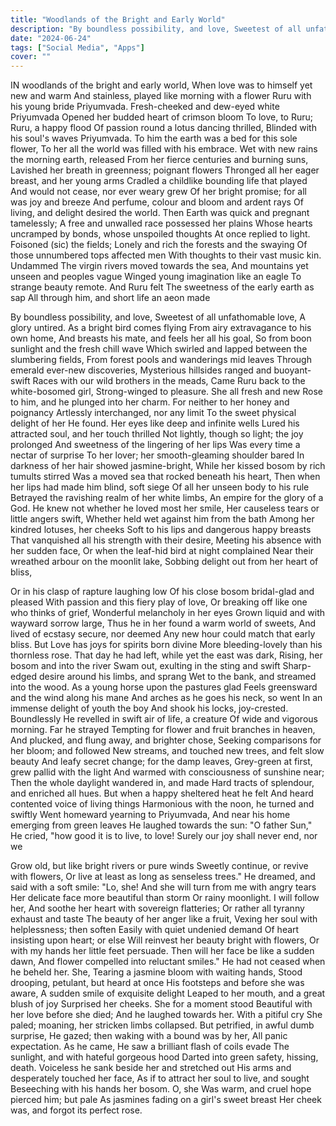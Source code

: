 ```yaml
---
title: "Woodlands of the Bright and Early World"
description: "By boundless possibility, and love, Sweetest of all unfathomable love, A glory untired. As a bright bird comes flying From airy extravagance to his own home, And breasts his mate, and feels her all his goal, So from boon sunlight and the fresh chill wave Which swirled and lapped between the slumbering fields, From forest pools and wanderings mid leaves Through emerald ever-new discoveries, Mysterious hillsides ranged and buoyant-swift Races with our wild brothers in the meads, Came Ruru back to the white-bosomed girl, Strong-winged to pleasure."
date: "2024-06-24"
tags: ["Social Media", "Apps"]
cover: ""
---
```


IN woodlands of the bright and early world, When love was to himself yet new and warm And stainless, played like morning with a flower Ruru with his young bride Priyumvada. Fresh-cheeked and dew-eyed white Priyumvada Opened her budded heart of crimson bloom To love, to Ruru; Ruru, a happy flood Of passion round a lotus dancing thrilled, Blinded with his soul's waves Priyumvada. To him the earth was a bed for this sole flower, To her all the world was filled with his embrace. Wet with new rains the morning earth, released From her fierce centuries and burning suns, Lavished her breath in greenness; poignant flowers Thronged all her eager breast, and her young arms Cradled a childlike bounding life that played And would not cease, nor ever weary grew Of her bright promise; for all was joy and breeze And perfume, colour and bloom and ardent rays Of living, and delight desired the world. Then Earth was quick and pregnant tamelessly; A free and unwalled race possessed her plains Whose hearts uncramped by bonds, whose unspoiled thoughts At once replied to light. Foisoned (sic) the fields; Lonely and rich the forests and the swaying Of those unnumbered tops affected men With thoughts to their vast music kin. Undammed The virgin rivers moved towards the sea, And mountains yet unseen and peoples vague Winged young imagination like an eagle To strange beauty remote. And Ruru felt The sweetness of the early earth as sap All through him, and short life an aeon made

By boundless possibility, and love, Sweetest of all unfathomable love, A glory untired. As a bright bird comes flying From airy extravagance to his own home, And breasts his mate, and feels her all his goal, So from boon sunlight and the fresh chill wave Which swirled and lapped between the slumbering fields, From forest pools and wanderings mid leaves Through emerald ever-new discoveries, Mysterious hillsides ranged and buoyant-swift Races with our wild brothers in the meads, Came Ruru back to the white-bosomed girl, Strong-winged to pleasure. She all fresh and new Rose to him, and he plunged into her charm. For neither to her honey and poignancy Artlessly interchanged, nor any limit To the sweet physical delight of her He found. Her eyes like deep and infinite wells Lured his attracted soul, and her touch thrilled Not lightly, though so light; the joy prolonged And sweetness of the lingering of her lips Was every time a nectar of surprise To her lover; her smooth-gleaming shoulder bared In darkness of her hair showed jasmine-bright, While her kissed bosom by rich tumults stirred Was a moved sea that rocked beneath his heart, Then when her lips had made him blind, soft siege Of all her unseen body to his rule Betrayed the ravishing realm of her white limbs, An empire for the glory of a God. He knew not whether he loved most her smile, Her causeless tears or little angers swift, Whether held wet against him from the bath Among her kindred lotuses, her cheeks Soft to his lips and dangerous happy breasts That vanquished all his strength with their desire, Meeting his absence with her sudden face, Or when the leaf-hid bird at night complained Near their wreathed arbour on the moonlit lake, Sobbing delight out from her heart of bliss,

Or in his clasp of rapture laughing low Of his close bosom bridal-glad and pleased With passion and this fiery play of love, Or breaking off like one who thinks of grief, Wonderful melancholy in her eyes Grown liquid and with wayward sorrow large, Thus he in her found a warm world of sweets, And lived of ecstasy secure, nor deemed Any new hour could match that early bliss. But Love has joys for spirits born divine More bleeding-lovely than his thornless rose. That day he had left, while yet the east was dark, Rising, her bosom and into the river Swam out, exulting in the sting and swift Sharp-edged desire around his limbs, and sprang Wet to the bank, and streamed into the wood. As a young horse upon the pastures glad Feels greensward and the wind along his mane And arches as he goes his neck, so went In an immense delight of youth the boy And shook his locks, joy-crested. Boundlessly He revelled in swift air of life, a creature Of wide and vigorous morning. Far he strayed Tempting for flower and fruit branches in heaven, And plucked, and flung away, and brighter chose, Seeking comparisons for her bloom; and followed New streams, and touched new trees, and felt slow beauty And leafy secret change; for the damp leaves, Grey-green at first, grew pallid with the light And warmed with consciousness of sunshine near; Then the whole daylight wandered in, and made Hard tracts of splendour, and enriched all hues. But when a happy sheltered heat he felt And heard contented voice of living things Harmonious with the noon, he turned and swiftly Went homeward yearning to Priyumvada, And near his home emerging from green leaves He laughed towards the sun: "O father Sun," He cried, "how good it is to live, to love! Surely our joy shall never end, nor we

Grow old, but like bright rivers or pure winds Sweetly continue, or revive with flowers, Or live at least as long as senseless trees." He dreamed, and said with a soft smile: "Lo, she! And she will turn from me with angry tears Her delicate face more beautiful than storm Or rainy moonlight. I will follow her, And soothe her heart with sovereign flatteries; Or rather all tyranny exhaust and taste The beauty of her anger like a fruit, Vexing her soul with helplessness; then soften Easily with quiet undenied demand Of heart insisting upon heart; or else Will reinvest her beauty bright with flowers, Or with my hands her little feet persuade. Then will her face be like a sudden dawn, And flower compelled into reluctant smiles." He had not ceased when he beheld her. She, Tearing a jasmine bloom with waiting hands, Stood drooping, petulant, but heard at once His footsteps and before she was aware, A sudden smile of exquisite delight Leaped to her mouth, and a great blush of joy Surprised her cheeks. She for a moment stood Beautiful with her love before she died; And he laughed towards her. With a pitiful cry She paled; moaning, her stricken limbs collapsed. But petrified, in awful dumb surprise, He gazed; then waking with a bound was by her, All panic expectation. As he came, He saw a brilliant flash of coils evade The sunlight, and with hateful gorgeous hood Darted into green safety, hissing, death. Voiceless he sank beside her and stretched out His arms and desperately touched her face, As if to attract her soul to live, and sought Beseeching with his hands her bosom. O, she Was warm, and cruel hope pierced him; but pale As jasmines fading on a girl's sweet breast Her cheek was, and forgot its perfect rose.
